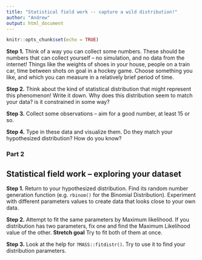 ```yaml
---
title: "Statistical field work -- capture a wild distribution!"
author: "Andrew"
output: html_document
---
```


```r
knitr::opts_chunk$set(echo = TRUE)
```

**Step 1.** Think of a way you can collect some numbers. These should be numbers that can collect yourself -- no simulation, and no data from the internet!  Things like the weights of shoes in your house, people on a train car, time between shots on goal in a hockey game. Choose something you like, and which you can measure in a relatively brief period of time.

**Step 2.** Think about the kind of statistical distribution that might represent this phenomenon! Write it down.  Why does this distribution seem to match your data? is it constrained in some way? 

**Step 3.** Collect some observations -- aim for a good number, at least 15 or so.

**Step 4.** Type in these data and visualize them. Do they match your hypothesized distribution? How do you know? 

### Part 2 


## Statistical field work -- exploring your dataset

**Step 1.** Return to your hypothesized distribution. Find its random number generation function (e.g. `rbinom()` for the Binomial Distribution). Experiment with different parameters values to create data that looks close to your own data.

**Step 2.** Attempt to fit the same parameters by Maximum likelihood. If you distribution has two parameters, fix one and find the Maximum Likelihood value of the other. **Stretch goal** Try to fit both of them at once.

**Step 3.** Look at the help for `?MASS::fitdistr()`. Try to use it to find your distribution parameters. 
